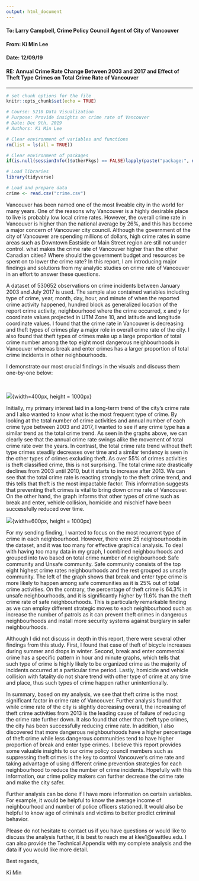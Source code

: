 ---
output: html_document
---
#### **To: Larry Campbell, Crime Policy Council Agent of City of Vancouver**

#### **From: Ki Min Lee**

#### **Date: 12/09/19**

#### **RE: Annual Crime Rate Change Between 2003 and 2017 and Effect of Theft Type Crimes on Total Crime Rate of Vancouver**

***
```{r include=FALSE}
# set chunk options for the file
knitr::opts_chunk$set(echo = TRUE)

```

```{r include = FALSE}
# Course: 5210 Data Visualization
# Purpose: Provide insights on crime rate of Vancouver
# Date: Dec 9th, 2019
# Authors: Ki Min Lee

```

```{r include = FALSE}
# Clear environment of variables and functions
rm(list = ls(all = TRUE))

# Clear environment of packages
if(is.null(sessionInfo()$otherPkgs) == FALSE)lapply(paste("package:", names(sessionInfo()$otherPkgs), sep=""), detach, character.only = TRUE, unload = TRUE)

```

```{r include = FALSE}
# Load libraries
library(tidyverse)

```

```{r include = FALSE}
# Load and prepare data
crime <- read.csv("crime.csv")

```

Vancouver has been named one of the most liveable city in the world for many years. One of the reasons why Vancouver is a highly desirable place to live is probably low local crime rates. However, the overall crime rate in Vancouver is higher than the national average by 26%, and this has become a major concern of Vancouver city council. Although the government of the city of Vancouver are spending millions of dollars, high crime rates in some areas such as Downtown Eastside or Main Street region are still not under control. what makes the crime rate of Vancouver higher than the other Canadian cities? Where should the government budget and resources be spent on to lower the crime rate? In this report, I am introducing major findings and solutions from my analytic studies on crime rate of Vancouver in an effort to answer these questions.

 A dataset of 530652 observations on crime incidents between January 2003 and July 2017 is used. The sample also contained variables including type of crime, year, month, day, hour, and minute of when the reported crime activity happened, hundred block as generalized location of the report crime activity, neighbourhood where the crime occurred, x and y for coordinate values projected in UTM Zone 10, and latitude and longitude coordinate values. I found that the crime rate in Vancouver is decreasing and theft types of crimes play a major role in overall crime rate of the city. I also found that theft types of crimes make up a large proportion of total crime number among the top eight most dangerous neighbourhoods in Vancouver whereas break and enter crimes has a larger proportion of total crime incidents in other neighbourhoods.

 I demonstrate our most crucial findings in the visuals and discuss them one-by-one below:

<br>

![](Theft_most_impactable5.png){width=400px, height = 1000px}

 Initially, my primary interest laid in a long-term trend of the city's crime rate and I also wanted to know what is the most frequent type of crime. By looking at the total number of crime activities and annual number of each crime type between 2003 and 2017, I wanted to see if any crime type has a similar trend as the total crime trend. As seen in the graphs above, we can clearly see that the annual crime rate swings alike the movement of total crime rate over the years. In contrast, the total crime rate trend without theft type crimes steadily decreases over time and a similar tendency is seen in the other types of crimes excluding theft. As over 55% of crimes activities is theft classified crime, this is not surprising. The total crime rate drastically declines from 2003 until 2010, but it starts to increase after 2013. We can see that the total crime rate is reacting strongly to the theft crime trend, and this tells that theft is the most impactable factor. This information suggests that preventing theft crimes is vital to bring down crime rate of Vancouver. On the other hand, the graph informs that other types of crime such as break and enter, vehicle collision, homicide and mischief have been successfully reduced over time.

![ ](Theft_unsafe_comm5.png){width=600px, height = 1000px}

 For my sending finding, I wanted to focus on the most recurrent type of crime in each neighbourhood. However, there were 25 neighbourhoods in the dataset, and it was too many for effective graphical analysis. To deal with having too many data in my graph, I combined neighbourhoods and grouped into two based on total crime number of neighbourhood: Safe community and Unsafe community. Safe community consists of the top eight highest crime rates neighbourhoods and the rest grouped as unsafe community. The left of the graph shows that break and enter type crime is more likely to happen among safe communities as it is 25% out of total crime activities. On the contrary, the percentage of theft crime is 64.3% in unsafe neighbourhoods, and it is significantly higher by 11.6% than the theft crime rate of safe neighbourhoods. This is particularly remarkable finding as we can employ different strategic moves to each neighbourhood such as increase the number of patrols as it can prevent theft crimes in dangerous neighbourhoods and install more security systems against burglary in safer neighbourhoods.

 Although I did not discuss in depth in this report, there were several other findings from this study. First, I found that case of theft of bicycle increases during summer and drops in winter. Second, break and enter commercial crime has a specific pattern in hour and minute graphs, which tells that such type of crime is highly likely to be organized crime as the majority of incidents occurred at a particular time period. Lastly, homicide and vehicle collision with fatality do not share trend with other type of crime at any time and place, thus such types of crime happen rather unintentionally.

 In summary, based on my analysis, we see that theft crime is the most significant factor in crime rate of Vancouver. Further analysis found that while crime rate of the city is slightly decreasing overall, the increasing of theft crime activities from 2013 is the leading cause of failure of reducing the crime rate further down.
It also found that other than theft type crimes, the city has been successfully reducing crime rate. In addition, I also discovered that more dangerous neighbourhoods have a higher percentage of theft crime while less dangerous communities tend to have higher proportion of break and enter type crimes. I believe this report provides some valuable insights to our crime policy council members such as suppressing theft crimes is the key to control Vancouver's crime rate and taking advantage of using different crime prevention strategies for each neighbourhood to reduce the number of crime incidents. Hopefully with this information, our crime policy makers can further decrease the crime rate and make the city safer.

 Further analysis can be done if I have more information on certain variables. For example, it would be helpful to know the average income of neighbourhood and number of police officers stationed. It would also be helpful to know age of criminals and victims to better predict criminal behavior. 

 Please do not hesitate to contact us if you have questions or would like to discuss the analysis further, it is best to reach me at klee1@seattleu.edu. I can also provide the Technical Appendix with my complete analysis and the data if you would like more detail.

Best regards,

Ki Min





